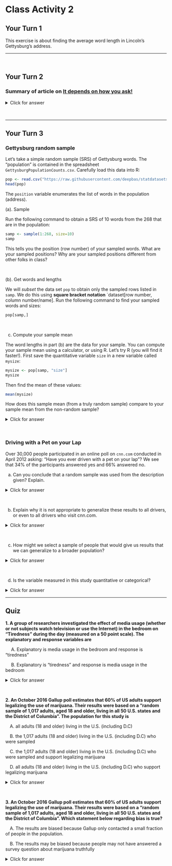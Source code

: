 
# Class Activity 2

## Your Turn 1

This exercise is about finding the average word length in Lincoln's Gettysburg's address.

------------------------------------------

<br>

## Your Turn 2

### Summary of article on [It depends on how you ask!](https://jech.bmj.com/content/75/4/387.abstract)

<details>
<summary><red>Click for answer</red></summary>

*Answer:* 

This study aimed to measure the effects of psychological biases on estimates of compliance with public health guidance regarding COVID-19. Results showed that compliance estimates were reduced when questions were framed negatively and anonymity was increased. Effect sizes were large, with compliance estimates diminishing by up to 17% points and 10% points, respectively. These findings suggest that standard tracking surveys pose questions in ways that lead to higher compliance estimates than alternative approaches.
</details>
<br>

------------------------------------------

## Your Turn 3

### Gettysburg random sample

Let’s take a simple random sample (SRS) of Gettysburg words. The “population” is contained in the
spreadsheet `GettysburgPopulationCounts.csv`. Carefully load this data into R:


```r
pop <- read.csv("https://raw.githubusercontent.com/deepbas/statdatasets/main/GettysbergPopulationCounts.csv")
head(pop)
```

The `position` variable enumerates the list of words in the population (address).

(a). Sample

Run the following command to obtain a SRS of 10 words from the 268 that are in the population:

```r
samp <- sample(1:268, size=10)
samp
```

This tells you the position (row number) of your sampled words. What are your sampled positions? Why are your sampled positions different from other folks in class?

<br>



(b). Get words and lengths

We will *subset* the data set `pop` to obtain only the sampled rows listed in `samp`. We do this using **square bracket notation** `dataset[row number, column number/name]. Run the following command to find your sampled words and sizes:

```r
pop[samp,]
```

<br>

c. Compute your sample mean

The word lengths in part (b) are the data for your sample. You can compute your sample mean using a calculator, or using R. Let's try R (you will find it faster!). First save the quantitative variable `size` in a new variable called `mysize`:

```r
mysize <- pop[samp, "size"]
mysize
```

Then find the mean of these values:

```r
mean(mysize)
```

How does this sample mean (from a truly random sample) compare to your sample mean from the non-random sample? 

<details>
<summary><red>Click for answer</red></summary>

*Answer:*  The true mean is  4.29. Your two means will likely vary. Since the many non-random samples generally overestimated the population mean length, it is possible (but not guaranteed) that *your* one non-random sample gave a mean length that is greater than the random sample's mean length. 

</details>

<br>



### Driving with a Pet on your Lap

Over 30,000 people participated in an online poll on `cnn.com` conducted in April 2012 asking: "Have you ever driven with a pet on your lap"? We see that 34% of the participants answered yes and 66% answered no.

a. Can you conclude that a random sample was used from the description given? Explain.

<details>
<summary><red>Click for answer</red></summary>

*Answer:* No you can't make this conclusion from the info given. In fact, an online poll at a website like `cnn.com` is almost always reporting results from a non-random sample. The people who respond are individuals who visit `cnn.com`, then see the online poll and decide to respond. 
</details>

<br>



b. Explain why it is not appropriate to generalize these results to all drivers, or even to all drivers who visit cnn.com.

<details>
<summary><red>Click for answer</red></summary>

*Answer:* This is a volunteer sample, and volunteer samples are often biased and can't be generalized to *all drivers* (the population).  It is likely that people who have driven with a pet on their lap are more likely to respond to the poll.
</details>
<br>

c. How might we select a sample of people that would give us results that we can generalize to a broader population?

<details>
<summary><red>Click for answer</red></summary>

*Answer:* A random sample of individuals from all U.S. drivers would need to be selected and given the poll question. (There are many ways to do this, the most common being a variation of random digit dialing where phone numbers are randomly selected from known area codes.)
</details>

<br>


d. Is the variable measured in this study quantitative or categorical?

<details>
<summary><red>Click for answer</red></summary>

*Answer:* Categorical (yes or no answer to the question).
</details>

 ---------------------------------------------------------------------

## Quiz

**1. A group of researchers investigated the effect of media usage (whether or not subjects watch television or use the Internet) in the bedroom on "Tiredness" during the day (measured on a 50 point scale). The explanatory and response variables are**

&emsp;  A. Explanatory is media usage in the bedroom and response is "tiredness"

&emsp;  B. Explanatory is "tiredness" and response is media usage in the bedroom

<details>
<summary><red>Click for answer</red></summary>
The correct answer is A.
</details><br>

**2. An October 2016 Gallup poll estimates that 60% of US adults support legalizing the use of marijuana. Their results were based on a "random sample of 1,017 adults, aged 18 and older, living in all 50 U.S. states and the District of Columbia". The population for this study is**

&emsp;A. all adults (18 and older) living in the U.S. (including D.C)

&emsp;B. the 1,017 adults (18 and older) living in the U.S. (including D.C) who were sampled

&emsp;C. the 1,017 adults (18 and older) living in the U.S. (including D.C) who were sampled and support legalizing marijuana

&emsp;D. all adults (18 and older) living in the U.S. (including D.C) who support legalizing marijuana


<details>
<summary><red>Click for answer</red></summary>
The correct answer is A.
</details><br>


**3. An October 2016 Gallup poll estimates that 60% of US adults support legalizing the use of marijuana. Their results were based on a "random sample of 1,017 adults, aged 18 and older, living in all 50 U.S. states and the District of Columbia". Which statement below regarding bias is true?**

&emsp;A. The results are biased because Gallup only contacted a small fraction of people in the population.

&emsp;B. The results may be biased because people may not have answered a survey question about marijuana truthfully

<details>
<summary><red>Click for answer</red></summary>
The correct answer is B.
</details><br>






